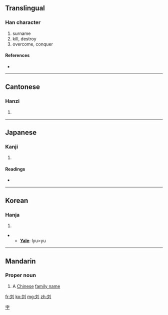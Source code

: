 {{also|劉}}
==Translingual==

===Han character===
{{Han char|rn=18|rad=刀|as=04|sn=6|four=|canj=卜大中弓 (YKLN)}}

# surname
# kill, destroy
# overcome, conquer

====References====
* {{Han ref|kx=0137.301|dkj=01908|dj=0309.190|hdz=10327.130|uh=5218|ud=21016}}

----

==Cantonese==

===Hanzi===
{{yue-hanzi|jyut=|y=lau4}}

# {{defn|Cantonese|sort=刀04}}

----

==Japanese==

===Kanji===
{{ja-kanji|grade=|rs=刀04}}

# {{defn|Japanese|sort=刀04}}

====Readings====
* {{ja-readings|on=[[りゅう]] (ryū)|kun=[[ころす]] (korosu)}}

----

==Korean==

===Hanja===
{{ko-hanja|hangeul=류>유|rv=ryu>yu|mr=ryu>yu}}

# {{defn|Korean|sort=刀04}}
** '''[[Yale]]''': lyu>yu

----

==Mandarin==
{{zh-forms|{{zh-lookup|刘}}|[[劉]]}}

===Proper noun===
{{cmn-proper noun|s|pin=Liú|pint=liu2|tra=劉|sim=刘|rs=刀04}}

# A [[Chinese]] [[family name]]

[[Category:Chinese surnames|字]]

[[fr:刘]]
[[ko:刘]]
[[mg:刘]]
[[zh:刘]]